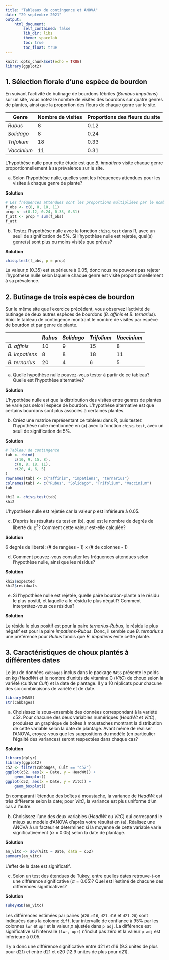 ```yaml
---
title: "Tableaux de contingence et ANOVA"
date: "29 septembre 2021"
output:
    html_document:
        self_contained: false
        lib_dir: libs
        theme: spacelab
        toc: true
        toc_float: true
---
```


```r
knitr::opts_chunk$set(echo = TRUE)
library(ggplot2)
```


## 1. Sélection florale d'une espèce de bourdon

En suivant l'activité de butinage de bourdons fébriles (*Bombus impatiens*) sur un site, vous notez le nombre de visites des bourdons sur quatre genres de plantes, ainsi que la proportion des fleurs de chaque genre sur le site.

| Genre | Nombre de visites | Proportions des fleurs du site |
|---------+---+------|
| *Rubus* | 8 | 0.12 |
| *Solidago* | 8 | 0.24 |
| *Trifolium* | 18 | 0.33 |
| *Vaccinium* | 11 | 0.31 |

L'hypothèse nulle pour cette étude est que *B. impatiens* visite chaque genre proportionnellement à sa prévalence sur le site.

a) Selon l'hypothèse nulle, quelles sont les fréquences attendues pour les visites à chaque genre de plante?

**Solution**

```r
# Les fréquences attendues sont les proportions multipliées par le nombre total de visites
f_obs <- c(8, 8, 18, 11)
prop <- c(0.12, 0.24, 0.33, 0.31)
f_att <- prop * sum(f_obs)
f_att
```

b) Testez l'hypothèse nulle avec la fonction `chisq.test` dans R, avec un seuil de signification de 5%. Si l'hypothèse nulle est rejetée, quel(s) genre(s) sont plus ou moins visités que prévus? 

**Solution**

```r
chisq.test(f_obs, p = prop)
```

La valeur $p$ (0.35) est supérieure à 0.05, donc nous ne pouvons pas rejeter l'hypothèse nulle selon laquelle chaque genre est visité proportionnellement à sa prévalence.


## 2. Butinage de trois espèces de bourdon

Sur le même site que l'exercice précédent, vous observez l'activité de butinage de deux autres espèces de bourdons (*B. affinis* et *B. ternarius*). Voici le tableau de contingence montrant le nombre de visites par espèce de bourdon et par genre de plante.

| | *Rubus* | *Solidago* | *Trifolium* | *Vaccinium* |
|-+---------+------------+-------------+-------------|
| *B. affinis* | 10 | 9 | 15 | 8 |
| *B. impatiens* | 8 | 8 | 18 | 11 |
| *B. ternarius* | 20 | 4 | 6 | 5 |

a) Quelle hypothèse nulle pouvez-vous tester à partir de ce tableau? Quelle est l'hypothèse alternative?

**Solution**

L'hypothèse nulle est que la distribution des visites entre genres de plantes ne varie pas selon l'espèce de bourdon. L'hypothèse alternative est que certains bourdons sont plus associés à certaines plantes.

b) Créez une matrice représentant ce tableau dans R, puis testez l'hypothèse nulle mentionnée en (a) avec la fonction `chisq.test`, avec un seuil de signification de 5%.

**Solution**

```r
# Tableau de contingence
tab <- rbind(
    c(10, 9, 15, 8),
    c(8, 8, 18, 11),
    c(20, 4, 6, 5)
)
rownames(tab) <- c("affinis", "impatiens", "ternarius")
colnames(tab) <- c("Rubus", "Solidago", "Trifolium", "Vaccinium")
tab
```

```r
khi2 <- chisq.test(tab)
khi2
```

L'hypothèse nulle est rejetée car la valeur $p$ est inférieure à 0.05.

c) D'après les résultats du test en (b), quel est le nombre de degrés de liberté du $\chi^2$? Comment cette valeur est-elle calculée?

**Solution**

6 degrés de liberté: (# de rangées - 1) x (# de colonnes - 1)

d) Comment pouvez-vous consulter les fréquences attendues selon l'hypothèse nulle, ainsi que les résidus?

**Solution**

```r
khi2$expected
khi2$residuals
```

e) Si l'hypothèse nulle est rejetée, quelle paire bourdon-plante a le résidu le plus positif, et laquelle a le résidu le plus négatif? Comment interprétez-vous ces résidus?

**Solution**

Le résidu le plus positif est pour la paire *ternarius*-*Rubus*, le résidu le plus négatif est pour la paire *impatiens*-*Rubus*. Donc, il semble que *B. ternarius* a une préférence pour *Rubus* tandis que *B. impatiens* évite cette plante.


## 3. Caractéristiques de choux plantés à différentes dates

Le jeu de données `cabbages` inclus dans le package `MASS` présente le poids en kg (*HeadWt*) et le nombre d'unités de vitamine C (*VitC*) de choux selon la variété (cultivar *Cult*) et la date de plantage. Il y a 10 réplicats pour chacune des six combinaisons de variété et de date.

```r
library(MASS)
str(cabbages)
```

a) Choisissez le sous-ensemble des données correspondant à la variété c52. Pour chacune des deux variables numériques (*HeadWt* et *VitC*), produisez un graphique de boîtes à moustaches montrant la distribution de cette variable selon la date de plantage. Avant même de réaliser l'ANOVA, croyez-vous que les suppositions du modèle (en particulier l'égalité des variances) seront respectées dans chaque cas?

**Solution**

```r
library(dplyr)
library(ggplot2)
c52 <- filter(cabbages, Cult == "c52")
ggplot(c52, aes(x = Date, y = HeadWt)) +
    geom_boxplot()
ggplot(c52, aes(x = Date, y = VitC)) +
    geom_boxplot()
```

En comparant l'étendue des boîtes à moustache, la variance de *HeadWt* est très différente selon la date; pour *VitC*, la variance est plus uniforme d'un cas à l'autre.

b) Choisissez l'une des deux variables (*HeadWt* ou *VitC*) qui correspond le mieux au modèle d'ANOVA d'après votre résultat en (a). Réalisez une ANOVA à un facteur et déterminez si la moyenne de cette variable varie significativement ($\alpha = 0.05$) selon la date de plantage.

**Solution**

```r
an_vitc <- aov(VitC ~ Date, data = c52)
summary(an_vitc)
```

L'effet de la date est significatif.

c) Selon un test des étendues de Tukey, entre quelles dates retrouve-t-on une différence significative ($\alpha = 0.05$)? Quel est l'estimé de chacune des différences significatives?

**Solution**

```r
TukeyHSD(an_vitc)
```

Les différences estimées par paires (`d20-d16`, `d21-d16` et `d21-20`) sont indiquées dans la colonne `diff`, leur intervalle de confiance à 95% par les colonnes `lwr` et `upr` et la valeur $p$ ajustée dans `p adj`. La différence est significative si l'intervalle `(lwr, upr)` n'inclut pas zéro et la valeur `p adj` est inférieure à 0.05.

Il y a donc une différence significative entre d21 et d16 (9.3 unités de plus pour d21) et entre d21 et d20 (12.9 unités de plus pour d21).
